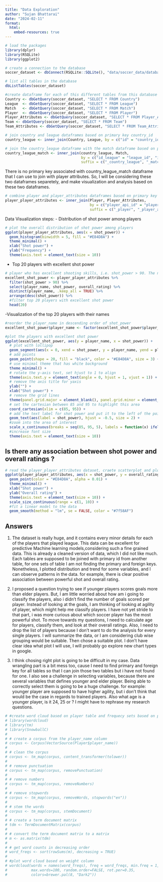 ```yaml
---
title: "Data Exploration"
author: "Sujan Bhattarai"
date: "2024-02-11"
format:
  html:
    embed-resources: true
---
```


```r
# load the packages
library(dplyr)
library(RSQLite)
library(ggplot2)
```

```r
# create a connection to the database
soccer_dataset <- dbConnect(RSQLite::SQLite(), "data/soccer_data/database.sqlite")

# list all tables in the database
dbListTables(soccer_dataset)
```

```r
#create dataframe for each of this different tables from this database
Country <- dbGetQuery(soccer_dataset, "SELECT * FROM Country")
League  <- dbGetQuery(soccer_dataset, "SELECT * FROM League")
Match   <- dbGetQuery(soccer_dataset, "SELECT * FROM Match") 
Player  <- dbGetQuery(soccer_dataset, "SELECT * FROM Player")
Player_Attributes <- dbGetQuery(soccer_dataset, "SELECT * FROM Player_Attributes")
Team <- dbGetQuery(soccer_dataset, "SELECT * FROM Team")
Team_Attributes <- dbGetQuery(soccer_dataset, "SELECT * FROM Team_Attributes")

```

```r
# join country and league dataframes based on primary key country_id
country_league <- inner_join(Country, League, by = c("id" = "country_id"), suffix = c("_country", "_league"))

# join the country_league dataframe with the match dataframe based on primary key league_id and country_id
country_league_match <- inner_join(country_league, Match, 
                                   by = c("id_league" = "league_id", "id" = "country_id"), 
                                   suffix = c("_country_league", "_match"))

```
There is no primary key associated with country_league_match dataframe that I can use to join with player attributes. So, I will be considering these two dataframes separetely, and make visualization and analysis based on these two dataframes.

```r
# combine player and player_attributes dataframes based on primary key player_api_id
player_player_attributes <- inner_join(Player, Player_Attributes, 
                                       by = c("player_api_id" = "player_api_id"), 
                                       suffix = c("_player", "_player_attributes"))
```


Data Visualization steps: 
 - Distribution of shot power among players

```r
# plot the overall distribution of shot power among players
ggplot(player_player_attributes, aes(x = shot_power)) +
  geom_histogram(binwidth = 5, fill = "#E84D8A") +
  theme_minimal() +
  xlab("Shot power") +
  ylab("Frequency") +
  theme(axis.text = element_text(size = 10))

```

- Top 20 players with excellent shot power

```r
# player who has excellent shooting skills, i.e. shot_power > 90. The number 90 is entirely personal preference
excellent_shot_power <- player_player_attributes %>%
  filter(shot_power > 90) %>%
  select(player_name, shot_power, overall_rating) %>% 
  distinct(player_name, .keep_all = TRUE) %>% 
  arrange(desc(shot_power)) %>% 
  #filter top 20 players with excellent shot power
  head(20)

```

-Visualization of the top 20 players with their names

```r
#reorder the player_name in descending order of shot_power
excellent_shot_power$player_name <- factor(excellent_shot_power$player_name, levels = excellent_shot_power$player_name)

#plot the players with excellent shot power
ggplot(excellent_shot_power, aes(y = player_name, x = shot_power)) +
  # plot with lollipop
  geom_segment(aes(x = 0, xend = shot_power, y = player_name, yend = player_name), color = "black") +
  # add points
  geom_point(shape = 20, fill = "black", color = "#E84D8A", size = 3) +
  # use minimal theme that has white background
  theme_minimal() +
  # rotate the y-axis text, set hjust to 1 to align 
  theme(axis.text.y = element_text(angle = 0, hjust = 1, vjust = 1)) +
  # remove the axis title for yaxis
  ylab("") +
  xlab("Shot power") +
  # remove the grid lines
  theme(panel.grid.major = element_blank(), panel.grid.minor = element_blank()) +
  # set the cartesian between 85 and 95 to highlight this area
  coord_cartesian(xlim = c(85, 95)) +
  # add the text label for shot power and put it to the left of the point
  geom_text(aes(label = shot_power), hjust = -0.5, size = 2) +
  #zoom into the area of interest
  scale_x_continuous(breaks = seq(85, 95, 5), labels = function(x) ifelse(x == 85, 0, x)) +
  #increase font size
  theme(axis.text = element_text(size = 10))

```

## Is there any association between shot power and overall ratings ?
```r
# read the player_player_attributes dataset, craete scatterplot and plot size based on overall rating
ggplot(player_player_attributes, aes(x = shot_power, y = overall_rating)) +
  geom_point(color = "#E84D8A", alpha = 0.01) +
  theme_minimal() +
  xlab("Shot power") +
  ylab("Overall rating") +
  theme(axis.text = element_text(size = 10)) +
  scale_size_continuous(range = c(1, 10)) + 
  #fit a linear model to the data
  geom_smooth(method = "lm", se = FALSE, color = "#7f58AF")

```

## Answers
1. The dataset is really huge, and it contains every minor details for each of the players that played league. This data can be excellent for predictive Machine learning models,considering such a fine grained data. This is already a cleaned version of data, which I did not like much. Each tables are supposed to be joined with primary id from another table, for one sets of table I am not finding the primary and foreign keys. Nonetheless, I plotted distribution and trend for some variables, and I can observe patterns in the data. for example, there is clear positive association between powerful shot and overall rating. 

2. I proposed a question trying to see if younger players scores goals more than elder players. But, I am little worried about how am i going to classify the players, also i didn't find the number of goals scored per player. Instead of looking at the goals, I am thinking of looking at agility of player, which might help me classify players.  I have not yet stride to that part, i was more curious about which soccer player has the most powerful shot. To move towards my questions, I need to calculate age for players, classify them, and look at their overall ratings. Also, I need to drop the list of players because I don't want to do the analysis for every single players. I will summarize the data, or I am considering club wise grouping would be suitable. Then chose a suitable plot. I don't have clear idea what plot I will use, I will probably go explore new chart types in google.

3. I think chosing right plot is going to be difficult in my case. Data wrangling part is a bit mess too, cause I need to find primary and foreign key for all tables so that I can join those two tables but i have not found for one. I also see a challenge in selecting variables, because there are several variables that defines younger and elder player. Being able to correctly select them is going to be a huge challenge. for example: younger player are supposed to have higher agility, but i don't think that would be the case in regards to trained players. Also what age is a younger player, is it 24, 25 or ? I might  have to rephrase my research questions.



```r
# #create word cloud based on player table and frequecy sets based on player weight
# library(wordcloud)
# library(tm)
# library(SnowballC)
# 
# # create a corpus from the player_name column
# corpus <- Corpus(VectorSource(Player$player_name))
#   
# # clean the corpus
# corpus <- tm_map(corpus, content_transformer(tolower))
# 
# # remove punctuation
# corpus <- tm_map(corpus, removePunctuation)
# 
# # remove numbers
# corpus <- tm_map(corpus, removeNumbers)
# 
# # remove stopwords
# corpus <- tm_map(corpus, removeWords, stopwords("en"))
#   
# # stem the words
# corpus <- tm_map(corpus, stemDocument)
# 
# # create a term document matrix
# tdm <- TermDocumentMatrix(corpus)
# 
# # convert the term document matrix to a matrix
# m <- as.matrix(tdm)
# 
# # get word counts in decreasing order
# word_freqs <- sort(rowSums(m), decreasing = TRUE)
# 
# #plot word cloud based on weight column
# wordcloud(words = names(word_freqs), freq = word_freqs, min.freq = 1,
#           max.words=100, random.order=FALSE, rot.per=0.35, 
#           colors=brewer.pal(8, "Dark2")) 

```




